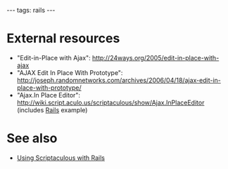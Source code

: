 ---
tags: rails
---
= External resources =

* "Edit-in-Place with Ajax": http://24ways.org/2005/edit-in-place-with-ajax
* "AJAX Edit In Place With Prototype": http://joseph.randomnetworks.com/archives/2006/04/18/ajax-edit-in-place-with-prototype/
* "Ajax.In Place Editor": http://wiki.script.aculo.us/scriptaculous/show/Ajax.InPlaceEditor (includes [[Rails]] example)

= See also =

* [[Using Scriptaculous with Rails]]
